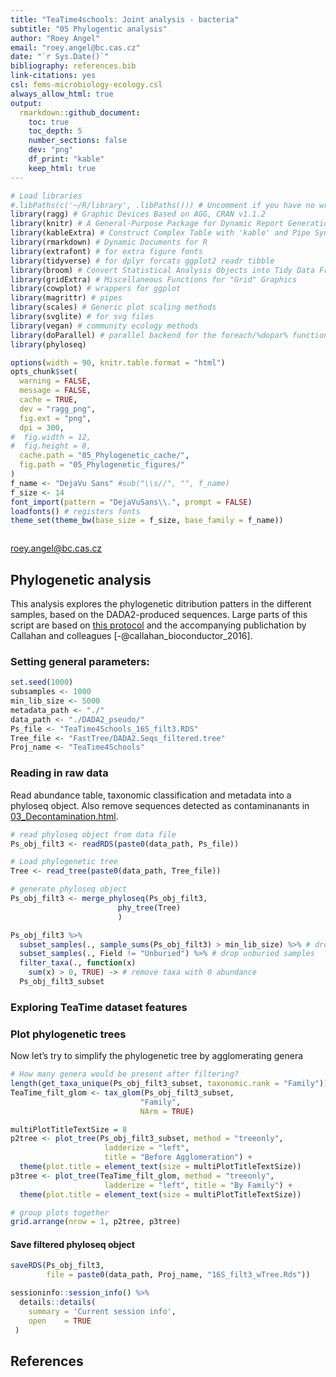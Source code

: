 ```yaml
---
title: "TeaTime4schools: Joint analysis - bacteria"
subtitle: "05 Phylogentic analysis"
author: "Roey Angel"
email: "roey.angel@bc.cas.cz"
date: "`r Sys.Date()`"
bibliography: references.bib
link-citations: yes
csl: fems-microbiology-ecology.csl
always_allow_html: true
output:
  rmarkdown::github_document:
    toc: true
    toc_depth: 5
    number_sections: false
    dev: "png"
    df_print: "kable"
    keep_html: true
---
```


```r
# Load libraries
#.libPaths(c('~/R/library', .libPaths())) # Uncomment if you have no write access to R path
library(ragg) # Graphic Devices Based on AGG, CRAN v1.1.2 
library(knitr) # A General-Purpose Package for Dynamic Report Generation in R
library(kableExtra) # Construct Complex Table with 'kable' and Pipe Syntax
library(rmarkdown) # Dynamic Documents for R
library(extrafont) # for extra figure fonts
library(tidyverse) # for dplyr forcats ggplot2 readr tibble
library(broom) # Convert Statistical Analysis Objects into Tidy Data Frames (should be part of tidyverse)
library(gridExtra) # Miscellaneous Functions for "Grid" Graphics
library(cowplot) # wrappers for ggplot
library(magrittr) # pipes
library(scales) # Generic plot scaling methods
library(svglite) # for svg files
library(vegan) # community ecology methods
library(doParallel) # parallel backend for the foreach/%dopar% function
library(phyloseq)
```

```r
options(width = 90, knitr.table.format = "html") 
opts_chunk$set(
  warning = FALSE,
  message = FALSE,
  cache = TRUE,
  dev = "ragg_png",
  fig.ext = "png",
  dpi = 300,
#  fig.width = 12,
#  fig.height = 8,
  cache.path = "05_Phylogenetic_cache/",
  fig.path = "05_Phylogenetic_figures/"
)
f_name <- "DejaVu Sans" #sub("\\s//", "", f_name)
f_size <- 14
font_import(pattern = "DejaVuSans\\.", prompt = FALSE)
loadfonts() # registers fonts
theme_set(theme_bw(base_size = f_size, base_family = f_name))
```

```r
```
[roey.angel@bc.cas.cz](mailto: roey.angel@bc.cas.cz)  

## Phylogenetic analysis
This analysis explores the phylogenetic ditribution patters in the different samples, based on the DADA2-produced sequences. Large parts of this script are based on [this protocol](https://f1000research.com/articles/5-1492/v2) and the accompanying publichation by Callahan and colleagues [-@callahan_bioconductor_2016].

### Setting general parameters:
```r
set.seed(1000)
subsamples <- 1000
min_lib_size <- 5000
metadata_path <- "./"
data_path <- "./DADA2_pseudo/"
Ps_file <- "TeaTime4Schools_16S_filt3.RDS"
Tree_file <- "FastTree/DADA2.Seqs_filtered.tree"
Proj_name <- "TeaTime4Schools"
```

### Reading in raw data
Read abundance table, taxonomic classification and metadata into a phyloseq object. Also remove sequences detected as contaminanants in [03_Decontamination.html](03_Decontamination.html).

```r
# read phyloseq object from data file
Ps_obj_filt3 <- readRDS(paste0(data_path, Ps_file))

# Load phylogenetic tree
Tree <- read_tree(paste0(data_path, Tree_file))

# generate phyloseq object
Ps_obj_filt3 <- merge_phyloseq(Ps_obj_filt3,
                        phy_tree(Tree)
                        )

Ps_obj_filt3 %>%
  subset_samples(., sample_sums(Ps_obj_filt3) > min_lib_size) %>% # drop samples below min_lib_size
  subset_samples(., Field != "Unburied") %>% # drop unburied samples
  filter_taxa(., function(x)
    sum(x) > 0, TRUE) -> # remove taxa with 0 abundance
  Ps_obj_filt3_subset
```

### Exploring TeaTime dataset features

### Plot phylogenetic trees
Now let's try to simplify the phylogenetic tree by agglomerating genera
```r
# How many genera would be present after filtering?
length(get_taxa_unique(Ps_obj_filt3_subset, taxonomic.rank = "Family"))
TeaTime_filt_glom <- tax_glom(Ps_obj_filt3_subset, 
                             "Family", 
                             NArm = TRUE)

multiPlotTitleTextSize = 8
p2tree <- plot_tree(Ps_obj_filt3_subset, method = "treeonly",
                     ladderize = "left",
                     title = "Before Agglomeration") +
  theme(plot.title = element_text(size = multiPlotTitleTextSize))
p3tree <- plot_tree(TeaTime_filt_glom, method = "treeonly",
                     ladderize = "left", title = "By Family") +
  theme(plot.title = element_text(size = multiPlotTitleTextSize))

# group plots together
grid.arrange(nrow = 1, p2tree, p3tree)
```

#### Save filtered phyloseq object
```r
saveRDS(Ps_obj_filt3,
        file = paste0(data_path, Proj_name, "16S_filt3_wTree.Rds"))
```


```r
sessioninfo::session_info() %>%
  details::details(
    summary = 'Current session info',
    open    = TRUE
 )
```

## References